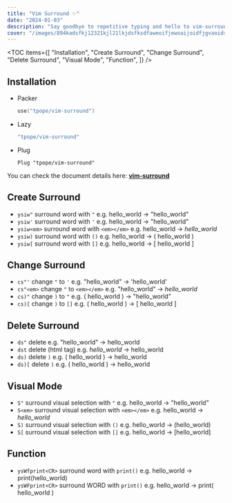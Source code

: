 ```yaml
---
title: "Vim Surround ✨"
date: "2024-01-03"
description: "Say goodbye to repetitive typing and hello to vim-surround, the ultimate tool for efficient text manipulation in Vim! ✨"
cover: "/images/894kadsfkj12321kjl21lkjdsfksdfaweoifjewoaijoidfjgvaoids.png"
---
```


<TOC 
   items={[
      "Installation", 
      "Create Surround",
      "Change Surround",
      "Delete Surround",
      "Visual Mode", "Function",
   ]} />


## Installation
- Packer 
	```lua
   use("tpope/vim-surround")
   ```

- Lazy
	```lua
	"tpope/vim-surround"
   ```
	
- Plug
	```vim
	Plug "tpope/vim-surround"
   ```
	
You can check the document details here:
**[vim-surround](https://github.com/tpope/vim-surround "vim-surround")**

## Create Surround
  -  `ysiw"` surround word with `"`
      e.g. hello_world -> "hello_world"
   - `ysiw'` surround word with `'`
      e.g. hello_world -> "hello_world"
   - `ysiw<em>` surround word with `<em></em>`
      e.g. hello_world -> <em>hello_world</em>
   - `ysiw)`  surround word with `()`
      e.g. hello_world -> ( hello_world )
   - `ysiw[`  surround word with `[]`
      e.g. hello_world -> [ hello_world ]

## Change Surround
   - `cs"'` change `"` to `'`
      e.g. "hello_world" -> 'hello_world'
   - `cs"<em>` change `"` to `<em></em>`
      e.g. "hello_world" -> <em>hello_world</em>
   - `cs)"` change `)` to `"`
      e.g. ( hello_world ) -> "hello_world"
   - `cs)[` change `)` to `[]`
      e.g. ( hello_world ) -> [ hello_world ] 

## Delete Surround
   - `ds"` delete
      e.g. "hello_world" -> hello_world
   - `dst` delete (html tag)
      e.g. <em>hello_world</em> -> hello_world
   - `ds)` delete `)`
      e.g. ( hello_world ) -> hello_world
   - `ds)[` delete `)`
      e.g. ( hello_world ) -> hello_world

## Visual Mode
   - `S"` surround visual selection with `"`
      e.g. hello_world -> "hello_world"
   - `S<em>` surround visual selection with `<em></em>`
      e.g. hello_world -> <em>hello_world</em>
   - `S)` surround visual selection with `()`
      e.g. hello_world -> (hello_world)
   - `S[` surround visual selection with `[]`
      e.g. hello_world -> [hello_world] 

## Function
   - `ysWfprint<CR>` surround word with `print()`
      e.g. hello_world -> print(hello_world)
   - `ysWFprint<CR>` surround WORD with `print()`
      e.g. hello_world -> print( hello_world )
